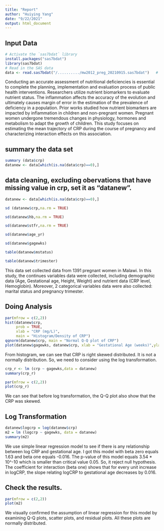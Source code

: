 ```yaml
---
title: "Report"
author: "Huiying Yang"
date: "9/22/2021"
output: html_document
---
```

## Input Data ##
```r
# Activate the `sas7bdat` library
install.packages("sas7bdat")
library(sas7bdat)
# Read in the SAS data
data <- read.sas7bdat("/........../mw2012_preg_20210915.sas7bdat")   # Please change to your own path #
```
Conducting an accurate assessment of nutritional deficiencies is essential to complete the planning, implementation and evaluation process of public health interventions. Researchers utilize nutrient biomarkers to evaluate nutrient status. The inflammation affects the accuracy of the evolution and ultimately causes margin of error in the estimation of the prevalence of deficiency in a population. Prior works studied how nutrient biomarkers are impacted by inflammation in children and non-pregnant women. Pregnant women undergone tremendous changes in physiology, hormones and metabolism to adapt the growth of children. This study focuses on estimating the mean trajectory of CRP during the course of pregnancy and characterizing interaction effects on this association.

## summary the data set
```r
summary (data$crp)
datanew <- data[which(is.na(data$crp)==0),]
```

## data cleaning, excluding obervations that have missing value in crp, set it as "datanew".
```r
datanew <- data[which(is.na(data$crp)==0),]
```

```r
sd (datanew$crp,na.rm = TRUE)
```
```r
sd(datanew$hb,na.rm = TRUE)
```
```r
sd(datanew$stfr,na.rm = TRUE)
```

```r
sd(datanew$age_yr)
```

```r
sd(datanew$gagewks)
```

```r
table(datanew$mstatus)
```

```r
table(datanew$trimester)
```

This data set collected data from 1391 pregnant women in Malawi. In this study, the continues variables data were collected, including demographic data (Age, Gestational age, Height, Weight) and nutrient data (CRP level, Hemoglobin). Moreover, 2 categorical variables data were also collected: marital status and pregnancy trimester.

## Doing Analysis
```r
par(mfrow = c(2,2))
hist(datanew$crp,
     prob = TRUE,
     xlab = "CRP (mg/L)",
     main = "Histogram/Density of CRP")
qqnorm(datanew$crp, main = "Normal Q-Q plot of CRP")
plot(datanew$gagewks, datanew$crp, xlab = "Gestational Age (weeks)",ylab = "CRP (mg/L)")

```
From histogram, we can see that CRP is right skewed distributed. It is not a normally distribution. So, we need to consider using the log transformation. 

```r
crp_r <- lm (crp ~ gagewks,data = datanew)
summary(crp_r)
```

```r
par(mfrow = c(2,2))
plot(crp_r)
```
We can see that before log transformation, the Q-Q plot also show that the CRP was skewed.

## Log Transformation 
```r
datanew$logcrp = log(datanew$crp)
m2 = lm (logcrp ~ gagewks, data = datanew)
summary(m2)
```
We use simple linear regression model to see if there is any relationship between log CRP and gestational age. I got this model with beta zero equals 1.63 and beta one equals -0.016. The p-value of this model equals 3.54 * 10^-10 which is smaller than critical value 0.05. So, it reject null hypothesis.
The coefficient for interaction (beta one) shows that for every unit increase in logCRP, the slope relating logCRP to gestational age decreases by 0.016. 

## Check the results.
```r
par(mfrow = c(2,2))
plot(m2)
```
We visually confirmed the assumption of linear regression for this model by examining Q-Q plots, scatter plots, and residual plots. All these plots are normally distributed.



